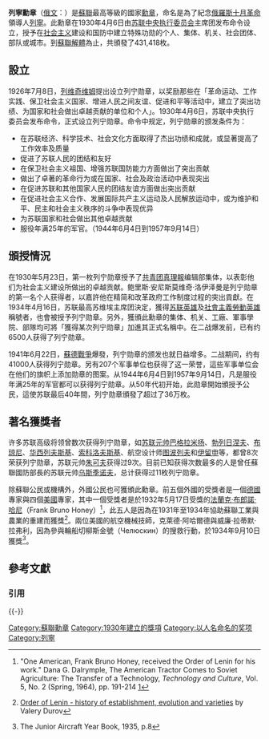 {{Expand language|1=en|time=2022-01-09T01:15:21+00:00}}
{{Infobox military award
| name             = 列寧勳章
| image            = [[File:Order_of_Lenin.svg|180px]]
| caption          = 列寧勳章正面
| awarded_by       = {{flag|Soviet Union}}
| country          =
| type             = 軍民兩用勳章
| eligibility      =苏联公民、企业、机关、工业设施、协会组织、军事单位、战舰、自治共和国、地区、自治区、城市和其他地区；非苏联公民、企业、协会和外国地区
| for              = 
| campaign         = 
| status           = 不再頒發
| description      = 
| motto            = 
| clasps           = 
| post-nominals    = 
| established      = 
| first_award      = 1930年4月6日
| last_award       = 1991年12月21日
| total            = 431,418
| posthumous       = 
| recipients       = 
| precedence_label =
| individual       = 
| higher           = [[蘇聯英雄|蘇聯英雄]]
| same             = 
| lower            = [[十月革命勳章|十月革命勳章]]
| related          = 
|image2=[[File:Order_of_Lenin_ribbon_bar.png|The Order of Lenin ribbon.]]
|caption2=列寧勳章章略
}}

'''列寧勳章'''（[[俄文|俄文]]：'''{{lang|ru|Орден Ленина}}'''）是[[蘇聯|蘇聯]]最高等級的國家[[勳章|勳章]]，命名是為了紀念[[俄羅斯|俄羅斯]][[十月革命|十月革命]]領導人[[列寧|列寧]]。此勳章在1930年4月6日由[[苏联中央执行委员会|苏联中央执行委员会]]主席团发布命令设立，授予在[[社会主义|社会主义]]建设和国防中建立特殊功勋的个人、集体、机关、社会团体、部队或城市。到[[蘇聯解體|蘇聯解體]]為止，共頒發了431,418枚。

==設立==
1926年7月8日，[[列维奇维姆|列维奇维姆]]提出设立列宁勋章，以奖励那些在「革命运动、工作实践、保卫社会主义国家、增进人民之间友谊、促进和平等活动中，建立了突出功绩、为国家和社会做出卓越贡献的单位和个人」。1930年4月6日，苏联中央执行委员会发布命令，正式设立列宁勋章。命令中规定，列宁勋章的颁发条件为：
*在苏联经济、科学技术、社会文化方面取得了杰出功绩和成就，或显著提高了工作效率及质量
*促进了苏联人民的团结和友好
*在保卫社会主义祖国、增强苏联国防能力方面做出了突出贡献
*做出了卓著的革命行为或在国家、社会及政治活动中表现突出
*在促进苏联和其他国家人民的团结友谊方面做出突出贡献
*在促进社会主义合作、发展国际共产主义运动及人民解放运动中，或为维护和平、民主和社会主义秩序的斗争中表现优异
*为苏联国家和社会做出其他卓越贡献
*服役年满25年的军官。（1944年6月4日到1957年9月14日）

==頒授情況==
在1930年5月23日，第一枚列宁勋章授予了[[共青团真理報|共青团真理報]]编辑部集体，以表彰他们为社会主义建设所做出的卓越贡献。鲍里斯·安尼斯莫维奇·洛伊泽曼是列宁勋章的第一名个人获得者，以嘉許他在精简和改革政府工作制度过程的突出貢獻。在1934年4月16日，苏联最高苏维埃主席团決定，獲得[[苏联英雄|苏联英雄]]及[[社會主義勞動英雄|社會主義勞動英雄]]稱號者，也會被授予列宁勋章。另外，獲頒此勳章的集体、机关、工廠、軍事學院、部隊均可將「獲得某次列宁勋章」加進其正式名稱中。在二战爆发前，已有约6500人获得了列宁勋章。

1941年6月22日，[[蘇德戰爭|蘇德戰爭]]爆發，列宁勋章的颁发也就日益增多。二战期间，约有41000人获得列宁勋章。另有207个军事单位也获得了这一荣誉，這些军事单位会在他们的旗帜上添加勋章的图案。从1944年6月4日到1957年9月14日，凡是服役年满25年的军官都可以获得列宁勋章。从50年代初开始，此勋章開始頒授予公民，這使苏联最后40年間，列宁勋章頒發了超过了36万枚。

==著名獲獎者==
许多苏联高级将领曾数次获得列宁勋章，如[[苏联元帅|苏联元帅]][[伊万·霍夫汉内斯·巴格拉米扬|巴格拉米扬]]、[[列昂尼德·勃列日涅夫|勃列日涅夫]]、[[谢苗·米哈伊洛维奇·布琼尼|布琼尼]]、[[亚历山大·华西列夫斯基|华西列夫斯基]]、[[瓦西里·丹尼洛维奇·索科洛夫斯基|索科洛夫斯基]]、航空设计师[[安德烈·图波列夫|图波列夫]]和[[谢尔盖·伊留申|伊留申]]等，都曾8次荣获列宁勋章，苏联元帅[[朱可夫|朱可夫]]获得过9次。目前已知获得次数最多的人是曾任蘇聯國防部長的苏联元帅[[德米特里·費奧多羅維奇·烏斯季諾夫|乌斯季诺夫]]，总计获得过11枚列宁勋章。

除蘇聯公民或機構外，外國公民也可獲頒此勳章。前五個外國的受獎者是一個[[德國|德國]]專家與四個[[美國|美國]]專家，其中一個受獎者是於1932年5月17日受獎的[[法蘭克·布郎諾·哈尼|法蘭克·布郎諾·哈尼]]（Frank Bruno Honey）<ref>"One American, Frank Bruno Honey, received the Order of Lenin for his work." Dana G. Dalrymple, The American Tractor Comes to Soviet Agriculture: The Transfer of a Technology, ''Technology and Culture'', Vol. 5, No. 2 (Spring, 1964), pp. 191-214 [http://www.google.com/search?hl=ru&q=%22frank+bruno+honey%22&lr=]</ref>，此五人是因為在1931年至1934年協助蘇聯工業與農業的重建而獲獎<ref>{{ru icon}} [http://www.mirnagrad.ru/cgi-bin/exinform.cgi?page=27&ppage=1 Order of Lenin - history of establishment, evolution and varieties] {{Wayback|url=http://www.mirnagrad.ru/cgi-bin/exinform.cgi?page=27&ppage=1 |date=20200921001455 }} by Valery Durov</ref>。兩位美國的航空機械技師，克萊德·阿哈爾德與威廉·拉蒂默·拉弗利，因為參與輪船切柳斯金號（Челюскин）的搜救行動，於1934年9月10日獲獎<ref>The Junior Aircraft Year Book, 1935, p.8 </ref>。

== 參考文獻 ==
=== 引用 ===
{{Reflist}}

{{-}}
{{蘇聯勳獎與榮譽稱號}}

[[Category:蘇聯勳章|Category:蘇聯勳章]]
[[Category:1930年建立的獎項|Category:1930年建立的獎項]]
[[Category:以人名命名的奖项|Category:以人名命名的奖项]]
[[Category:列寧|Category:列寧]]